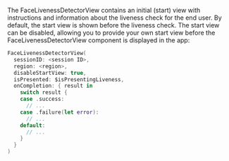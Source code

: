 The FaceLivenessDetectorView contains an initial (start) view with instructions and information about the liveness check for the end user. By default, the start view is shown before the liveness check. The start view can be disabled, allowing you to provide your own start view before the FaceLivenessDetectorView component is displayed in the app:

```swift
FaceLivenessDetectorView(
  sessionID: <session ID>,
  region: <region>,
  disableStartView: true,
  isPresented: $isPresentingLiveness,
  onCompletion: { result in
    switch result {
    case .success:
      // ...
    case .failure(let error):
      // ...
    default:
      // ...
    }
  }
)
```

